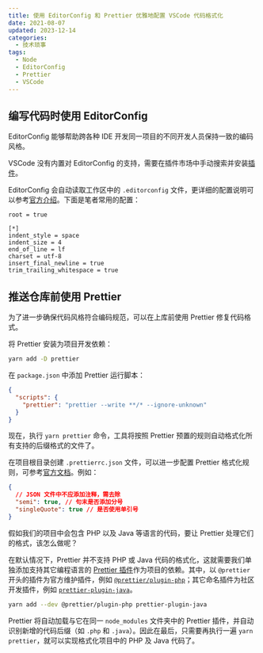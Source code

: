 ```yaml
---
title: 使用 EditorConfig 和 Prettier 优雅地配置 VSCode 代码格式化
date: 2021-08-07
updated: 2023-12-14
categories:
  - 技术琐事
tags:
  - Node
  - EditorConfig
  - Prettier
  - VSCode
---
```


## 编写代码时使用 EditorConfig

EditorConfig 能够帮助跨各种 IDE 开发同一项目的不同开发人员保持一致的编码风格。

VSCode 没有内置对 EditorConfig 的支持，需要在插件市场中手动搜索并安装[插件](https://marketplace.visualstudio.com/items?itemName=EditorConfig.EditorConfig)。

EditorConfig 会自动读取工作区中的 `.editorconfig` 文件，更详细的配置说明可以参考[官方介绍](https://editorconfig-specification.readthedocs.io/)。下面是笔者常用的配置：

```editorconfig
root = true

[*]
indent_style = space
indent_size = 4
end_of_line = lf
charset = utf-8
insert_final_newline = true
trim_trailing_whitespace = true
```

## 推送仓库前使用 Prettier

为了进一步确保代码风格符合编码规范，可以在上库前使用 Prettier 修复代码格式。

将 Prettier 安装为项目开发依赖：

```bash
yarn add -D prettier
```

在 `package.json` 中添加 Prettier 运行脚本：

```json
{
  "scripts": {
    "prettier": "prettier --write **/* --ignore-unknown"
  }
}
```

现在，执行 `yarn prettier` 命令，工具将按照 Prettier 预置的规则自动格式化所有支持的后缀格式的文件了。

在项目根目录创建 `.prettierrc.json` 文件，可以进一步配置 Prettier 格式化规则，可参考[官方文档](https://prettier.io/docs/en/options.html)。例如：

```json
{
  // JSON 文件中不应添加注释，需去除
  "semi": true, // 句末是否添加分号
  "singleQuote": true // 是否使用单引号
}
```

假如我们的项目中会包含 PHP 以及 Java 等语言的代码，要让 Prettier 处理它们的格式，该怎么做呢？

在默认情况下，Prettier 并不支持 PHP 或 Java 代码的格式化，这就需要我们单独添加支持其它编程语言的 [Prettier 插件](https://prettier.io/docs/en/plugins.html)作为项目的依赖。其中，以 `@prettier` 开头的插件为官方维护插件，例如 [`@prettier/plugin-php`](https://github.com/prettier/plugin-php)；其它命名插件为社区开发插件，例如 [`prettier-plugin-java`](https://github.com/jhipster/prettier-java)。

```bash
yarn add --dev @prettier/plugin-php prettier-plugin-java
```

Prettier 将自动加载与它在同一 `node_modules` 文件夹中的 Prettier 插件，并自动识别新增的代码后缀（如 `.php` 和 `.java`）。因此在最后，只需要再执行一遍 `yarn prettier`，就可以实现格式化项目中的 PHP 及 Java 代码了。
